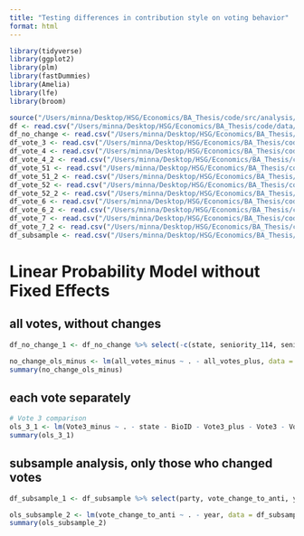 ```yaml
---
title: "Testing differences in contribution style on voting behavior"
format: html
---
```


```r
library(tidyverse)
library(ggplot2)
library(plm)
library(fastDummies)
library(Amelia)
library(lfe)
library(broom)

source("/Users/minna/Desktop/HSG/Economics/BA_Thesis/code/src/analysis/analysis_prep_functions.R")
df <- read.csv("/Users/minna/Desktop/HSG/Economics/BA_Thesis/code/data/analysis/df.csv")
df_no_change <- read.csv("/Users/minna/Desktop/HSG/Economics/BA_Thesis/code/data/analysis/df_no_change.csv")
df_vote_3 <- read.csv("/Users/minna/Desktop/HSG/Economics/BA_Thesis/code/data/analysis/df_vote_3.csv")
df_vote_4 <- read.csv("/Users/minna/Desktop/HSG/Economics/BA_Thesis/code/data/analysis/df_vote_4.csv")
df_vote_4_2 <- read.csv("/Users/minna/Desktop/HSG/Economics/BA_Thesis/code/data/analysis/df_vote_4_2.csv")
df_vote_51 <- read.csv("/Users/minna/Desktop/HSG/Economics/BA_Thesis/code/data/analysis/df_vote_51.csv")
df_vote_51_2 <- read.csv("/Users/minna/Desktop/HSG/Economics/BA_Thesis/code/data/analysis/df_vote_51_2.csv")
df_vote_52 <- read.csv("/Users/minna/Desktop/HSG/Economics/BA_Thesis/code/data/analysis/df_vote_52.csv")
df_vote_52_2 <- read.csv("/Users/minna/Desktop/HSG/Economics/BA_Thesis/code/data/analysis/df_vote_52_2.csv")
df_vote_6 <- read.csv("/Users/minna/Desktop/HSG/Economics/BA_Thesis/code/data/analysis/df_vote_6.csv")
df_vote_6_2 <- read.csv("/Users/minna/Desktop/HSG/Economics/BA_Thesis/code/data/analysis/df_vote_6_2.csv")
df_vote_7 <- read.csv("/Users/minna/Desktop/HSG/Economics/BA_Thesis/code/data/analysis/df_vote_7.csv")
df_vote_7_2 <- read.csv("/Users/minna/Desktop/HSG/Economics/BA_Thesis/code/data/analysis/df_vote_7_2.csv")
df_subsample <- read.csv("/Users/minna/Desktop/HSG/Economics/BA_Thesis/code/data/analysis/df_sub.csv")
```


# Linear Probability Model without Fixed Effects

## all votes, without changes
```r
df_no_change_1 <- df_no_change %>% select(-c(state, seniority_114, seniority_115, seniority_116, seniority_117, Dmajority_113, Dmajority_114, Dmajority_115, Dmajority_116, Dmajority_117, Geographical, seniority_113, nominate_dim1, nominate_dim2, birthday, gender))

no_change_ols_minus <- lm(all_votes_minus ~ . - all_votes_plus, data = df_no_change_1)
summary(no_change_ols_minus)
```

## each vote separately
```r
# Vote 3 comparison
ols_3_1 <- lm(Vote3_minus ~ . - state - BioID - Vote3_plus - Vote3 - Vote_change_dummy - Geographical - birthday - seniority_113 - nominate_dim1 - nominate_dim2, data = df_vote_3)
summary(ols_3_1)
```

## subsample analysis, only those who changed votes
```r
df_subsample_1 <- df_subsample %>% select(party, vote_change_to_anti, year, Contribution_3_minus, Contribution_3_plus, Contribution_4_minus, Contribution_4_plus, Contribution_51_minus, Contribution_51_plus, Contribution_52_minus, Contribution_52_plus, Contribution_6_minus, Contribution_6_plus, Contribution_7_minus, Contribution_7_plus)

ols_subsample_2 <- lm(vote_change_to_anti ~ . - year, data = df_subsample_1)
summary(ols_subsample_2)

```